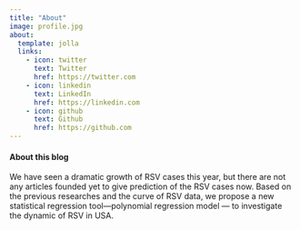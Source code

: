 ```yaml
---
title: "About"
image: profile.jpg
about:
  template: jolla
  links:
    - icon: twitter
      text: Twitter
      href: https://twitter.com
    - icon: linkedin
      text: LinkedIn
      href: https://linkedin.com
    - icon: github
      text: Github
      href: https://github.com
---
```


#### **About this blog**

We have seen a dramatic growth of RSV cases this year, but there are not any articles founded yet to give prediction of the RSV cases now. Based on the previous researches and the curve of RSV data, we propose a new statistical regression tool---polynomial regression model --- to investigate the dynamic of RSV in USA.
